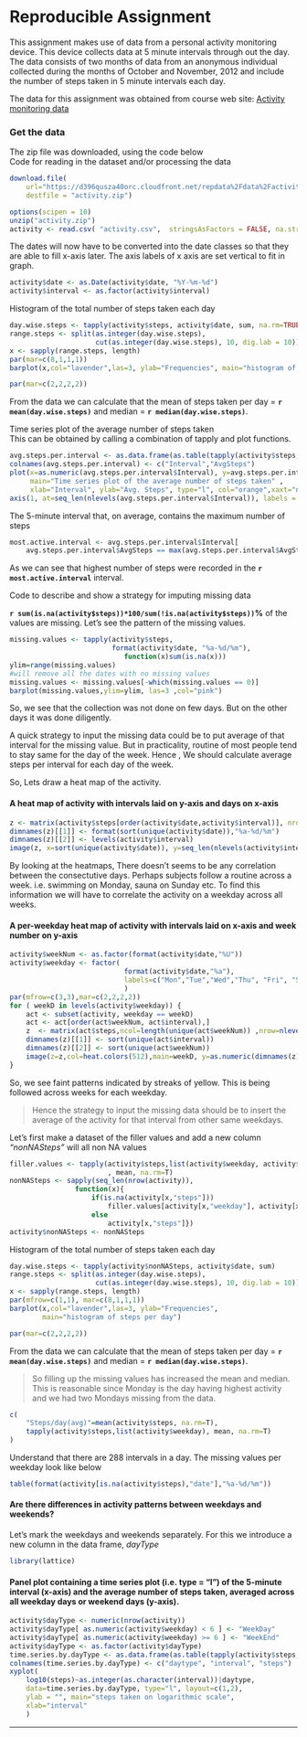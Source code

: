 # Reproducible Assignment


This assignment makes use of data from a personal activity monitoring device. This device collects data at 5 minute intervals through out the day. The data consists of two months of data from an anonymous individual collected during the months of October and November, 2012 and include the number of steps taken in 5 minute intervals each day.


The data for this assignment was obtained from course web site:
[Activity monitoring data](https://d396qusza40orc.cloudfront.net/repdata%2Fdata%2Factivity.zip)


### Get the data
The zip file was downloaded, using the code below  
Code for reading in the dataset and/or processing the data
```r
download.file(
    url="https://d396qusza40orc.cloudfront.net/repdata%2Fdata%2Factivity.zip", 
    destfile = "activity.zip")
```

```R
options(scipen = 10)
unzip("activity.zip")
activity <- read.csv( "activity.csv",  stringsAsFactors = FALSE, na.strings = c("NA"))
```

The dates will now have to be converted into the date classes so that they are able
to fill x-axis later. The axis labels of x axis are set vertical to fit in graph.
```r
activity$date <- as.Date(activity$date, "%Y-%m-%d")
activity$interval <- as.factor(activity$interval)
```


Histogram of the total number of steps taken each day
```R
day.wise.steps <- tapply(activity$steps, activity$date, sum, na.rm=TRUE)
range.steps <- split(as.integer(day.wise.steps), 
                     cut(as.integer(day.wise.steps), 10, dig.lab = 10))
x <- sapply(range.steps, length)
par(mar=c(8,1,1,1))
barplot(x,col="lavender",las=3, ylab="Frequencies", main="histogram of steps per day")
```
```r
par(mar=c(2,2,2,2))

```



From the data we can calculate that the mean of steps taken per day = __`r mean(day.wise.steps)`__ and median = __`r median(day.wise.steps)`__.



Time series plot of the average number of steps taken  
This can be obtained by calling a combination of tapply and plot functions.
```r
avg.steps.per.interval <- as.data.frame(as.table(tapply(activity$steps, activity$interval, mean, na.rm=TRUE)))
colnames(avg.steps.per.interval) <- c("Interval","AvgSteps")
plot(x=as.numeric(avg.steps.per.interval$Interval), y=avg.steps.per.interval$AvgSteps,
     main="Time series plot of the average number of steps taken" ,
     xlab="Interval", ylab="Avg. Steps", type="l", col="orange",xaxt="n")
axis(1, at=seq_len(nlevels(avg.steps.per.interval$Interval)), labels = levels(avg.steps.per.interval$Interval))
```

The 5-minute interval that, on average, contains the maximum number of steps

```r
most.active.interval <- avg.steps.per.interval$Interval[
    avg.steps.per.interval$AvgSteps == max(avg.steps.per.interval$AvgSteps)]
```
As we can see that highest number of steps were recorded in the __`r most.active.interval`__ interval. 



Code to describe and show a strategy for imputing missing data  

__`r sum(is.na(activity$steps))*100/sum(!is.na(activity$steps))`%__ of the values are missing.
Let's see the pattern of the missing values.
```r
missing.values <- tapply(activity$steps,
                         format(activity$date, "%a-%d/%m"),
                            function(x)sum(is.na(x)))
ylim=range(missing.values)
#will remove all the dates with no missing values
missing.values <- missing.values[-which(missing.values == 0)]
barplot(missing.values,ylim=ylim, las=3 ,col="pink")
```

So, we see that the collection was not done on few days. But on the other days it was done diligently.


A quick strategy to input the missing data could be to put average of that interval for the missing value. But in practicality, routine of most people tend to stay same for the day of the week. Hence , We should calculate average steps per interval for each day of the week.

So, Lets draw a heat map of the activity.  

#### A heat map of activity with intervals laid on y-axis and days on x-axis
```r
z <- matrix(activity$steps[order(activity$date,activity$interval)], nrow=length(unique(activity$date)), ncol=nlevels(activity$interval), byrow = TRUE)
dimnames(z)[[1]] <- format(sort(unique(activity$date)),"%a-%d/%m")
dimnames(z)[[2]] <- levels(activity$interval)
image(z, x=sort(unique(activity$date)), y=seq_len(nlevels(activity$interval)), xlab="date", ylab="activity")
```  

By looking at the heatmaps, There doesn't seems to be any correlation between the consectutive
days. Perhaps subjects follow a routine across a week. i.e. swimming on Monday, sauna on Sunday etc.
To find this information we will have to correlate the activity on a weekday across all weeks.

#### A per-weekday heat map of activity with intervals laid on x-axis and week number on y-axis
```r
activity$weekNum <- as.factor(format(activity$date,"%U"))
activity$weekday <- factor(
                            format(activity$date,"%a"), 
                            labels=c("Mon","Tue","Wed","Thu", "Fri", "Sat", "Sun")
                            )
par(mfrow=c(3,3),mar=c(2,2,2,2))
for ( weekD in levels(activity$weekday)) {
    act <- subset(activity, weekday == weekD) 
    act <- act[order(act$weekNum, act$interval),]
    z  <- matrix(act$steps,ncol=length(unique(act$weekNum)) ,nrow=nlevels(act$interval))
    dimnames(z)[[1]] <- sort(unique(act$interval))
    dimnames(z)[[2]] <- sort(unique(act$weekNum))
    image(z=z,col=heat.colors(512),main=weekD, y=as.numeric(dimnames(z)[[2]]), x=seq_len(nlevels(act$interval)))
}
```

So, we see faint patterns indicated by streaks of yellow. This is being followed across weeks for each weekday.

> Hence the strategy to input the missing data should be to insert the average of the activity for that interval from other same weekdays.

Let's first make a dataset of the filler values and add a new column *"nonNASteps"* will all non NA values
```r
filler.values <- tapply(activity$steps,list(activity$weekday, activity$interval)
                        , mean, na.rm=T)
nonNASteps <- sapply(seq_len(nrow(activity)), 
                function(x){
                    if(is.na(activity[x,"steps"]))
                        filler.values[activity[x,"weekday"], activity[x, "interval"]] 
                    else
                        activity[x,"steps"]})
activity$nonNASteps <- nonNASteps
```

Histogram of the total number of steps taken each day
```R
day.wise.steps <- tapply(activity$nonNASteps, activity$date, sum)
range.steps <- split(as.integer(day.wise.steps), 
                     cut(as.integer(day.wise.steps), 10, dig.lab = 10))
x <- sapply(range.steps, length)
par(mfrow=c(1,1), mar=c(8,1,1,1))
barplot(x,col="lavender",las=3, ylab="Frequencies",
        main="histogram of steps per day")
```

```r
par(mar=c(2,2,2,2))
```


From the data we can calculate that the mean of steps taken per day = __`r mean(day.wise.steps)`__ and median = __`r median(day.wise.steps)`__.

> So filling up the missing values has increased the mean and median. 
This is reasonable since Monday is the day having highest activity and we had two Mondays missing from the data.

```r
c(
    "Steps/day(avg)"=mean(activity$steps, na.rm=T),
    tapply(activity$steps,list(activity$weekday), mean, na.rm=T)
)
```
Understand that there are 288 intervals in a day. The missing values per weekday look like below
```r
table(format(activity[is.na(activity$steps),"date"],"%a-%d/%m"))
```



#### Are there differences in activity patterns between weekdays and weekends?
Let's mark the weekdays and weekends separately. For this we introduce a new column in the data frame, *dayType*

```r
library(lattice)
```
#### Panel plot containing a time series plot (i.e. type = "l") of the 5-minute interval (x-axis) and the average number of steps taken, averaged across all weekday days or weekend days (y-axis). 
```r
activity$dayType <- numeric(nrow(activity))
activity$dayType[ as.numeric(activity$weekday) < 6 ] <- "WeekDay"
activity$dayType[ as.numeric(activity$weekday) >= 6 ] <- "WeekEnd"
activity$dayType <- as.factor(activity$dayType)
time.series.by.dayType <- as.data.frame(as.table(tapply(activity$steps, list(activity$dayType,activity$interval), mean, na.rm=T)))
colnames(time.series.by.dayType) <- c("daytype", "interval", "steps")
xyplot(
    log10(steps)~as.integer(as.character(interval))|daytype, 
    data=time.series.by.dayType, type="l", layout=c(1,2), 
    ylab = "", main="steps taken on logarithmic scale", 
    xlab="interval"
    )
```
***

